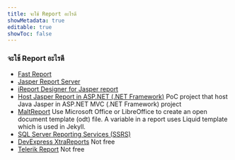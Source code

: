 ```yaml
---
title: จะใช้ Report อะไรดี
showMetadata: true
editable: true
showToc: false
---
```


### จะใช้ Report อะไรดี
- [Fast Report](https://github.com/FastReports/FastReport)
- [Jasper Report Server](https://community.jaspersoft.com/project/jasperreports-server)
- [iReport Designer for Jasper report](https://community.jaspersoft.com/project/ireport-designer)
- [Host Jasper Report in ASP.NET (.NET Framework)](https://github.com/codesanook/Codesanook.Examples/blob/master/Codesanook.Examples.AspNetMvc/Controllers/ReportController.cs) PoC project that host Java Jasper in ASP.NET MVC (.NET Framework) project
- [MaltReport](https://github.com/oldrev/maltreport) Use Microsoft Office or LibreOffice to create an open document template (odt) file.
A variable in a report uses Liquid template which is used in Jekyll.
- [SQL Server Reporting Services (SSRS)](https://docs.microsoft.com/en-us/sql/reporting-services/create-deploy-and-manage-mobile-and-paginated-reports?view=sql-server-ver15)
- [DevExpress XtraReports](https://docs.devexpress.com/XtraReports/400048/web-reporting/asp-net-core-reporting/end-user-report-designer/quick-start/create-an-aspnet-core-application-with-a-report-designer) Not free
- [Telerik Report](https://docs.telerik.com/reporting/knowledge-base/adding-reporting-net-core-mvc) Not free
